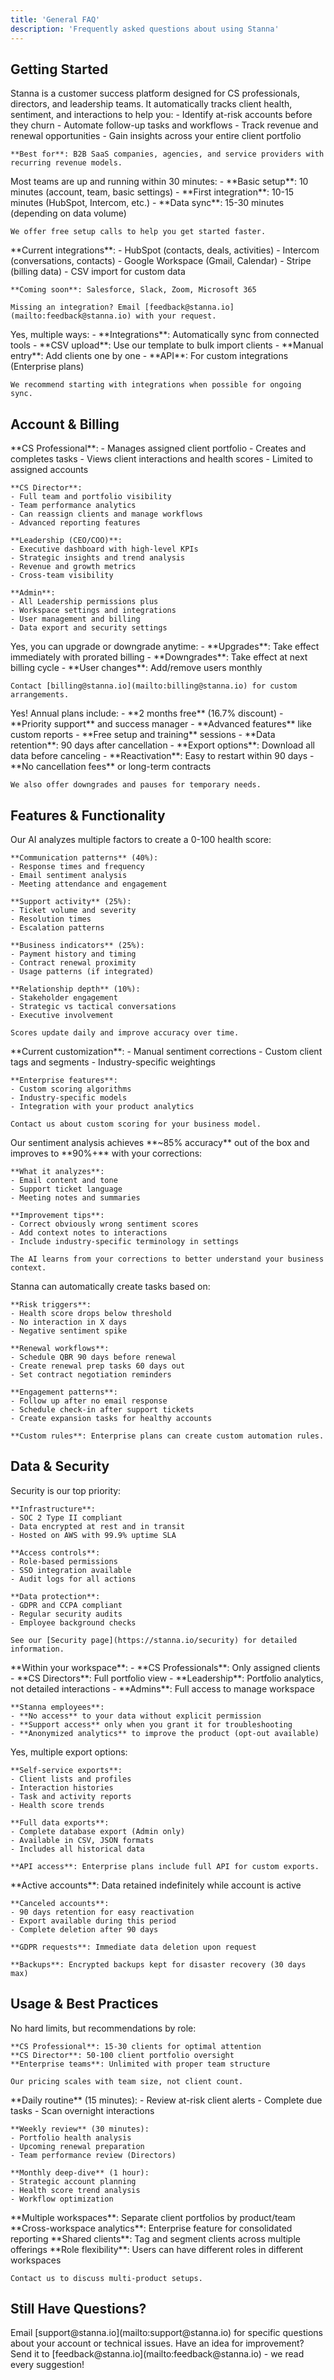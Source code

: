 ```yaml
---
title: 'General FAQ'
description: 'Frequently asked questions about using Stanna'
---
```


## Getting Started

<AccordionGroup>
  <Accordion title="What is Stanna and who is it for?">
    Stanna is a customer success platform designed for CS professionals, directors, and leadership teams. It automatically tracks client health, sentiment, and interactions to help you:
    - Identify at-risk accounts before they churn
    - Automate follow-up tasks and workflows  
    - Track revenue and renewal opportunities
    - Gain insights across your entire client portfolio
    
    **Best for**: B2B SaaS companies, agencies, and service providers with recurring revenue models.
  </Accordion>
  
  <Accordion title="How long does setup take?">
    Most teams are up and running within 30 minutes:
    - **Basic setup**: 10 minutes (account, team, basic settings)
    - **First integration**: 10-15 minutes (HubSpot, Intercom, etc.)
    - **Data sync**: 15-30 minutes (depending on data volume)
    
    We offer free setup calls to help you get started faster.
  </Accordion>
  
  <Accordion title="What integrations do you support?">
    **Current integrations**:
    - HubSpot (contacts, deals, activities)
    - Intercom (conversations, contacts)
    - Google Workspace (Gmail, Calendar)
    - Stripe (billing data)
    - CSV import for custom data
    
    **Coming soon**: Salesforce, Slack, Zoom, Microsoft 365
    
    Missing an integration? Email [feedback@stanna.io](mailto:feedback@stanna.io) with your request.
  </Accordion>
  
  <Accordion title="Can I import existing client data?">
    Yes, multiple ways:
    - **Integrations**: Automatically sync from connected tools
    - **CSV upload**: Use our template to bulk import clients
    - **Manual entry**: Add clients one by one
    - **API**: For custom integrations (Enterprise plans)
    
    We recommend starting with integrations when possible for ongoing sync.
  </Accordion>
</AccordionGroup>

## Account & Billing

<AccordionGroup>
  <Accordion title="What are the different user roles?">
    **CS Professional**:
    - Manages assigned client portfolio
    - Creates and completes tasks
    - Views client interactions and health scores
    - Limited to assigned accounts
    
    **CS Director**:
    - Full team and portfolio visibility
    - Team performance analytics
    - Can reassign clients and manage workflows
    - Advanced reporting features
    
    **Leadership (CEO/COO)**:
    - Executive dashboard with high-level KPIs
    - Strategic insights and trend analysis
    - Revenue and growth metrics
    - Cross-team visibility
    
    **Admin**:
    - All Leadership permissions plus
    - Workspace settings and integrations
    - User management and billing
    - Data export and security settings
  </Accordion>
  
  <Accordion title="Can I change my plan later?">
    Yes, you can upgrade or downgrade anytime:
    - **Upgrades**: Take effect immediately with prorated billing
    - **Downgrades**: Take effect at next billing cycle
    - **User changes**: Add/remove users monthly
    
    Contact [billing@stanna.io](mailto:billing@stanna.io) for custom arrangements.
  </Accordion>
  
  <Accordion title="Do you offer discounts for annual plans?">
    Yes! Annual plans include:
    - **2 months free** (16.7% discount)
    - **Priority support** and success manager
    - **Advanced features** like custom reports
    - **Free setup and training** sessions
  </Accordion>
  
  <Accordion title="What happens if I cancel?">
    - **Data retention**: 90 days after cancellation
    - **Export options**: Download all data before canceling
    - **Reactivation**: Easy to restart within 90 days
    - **No cancellation fees** or long-term contracts
    
    We also offer downgrades and pauses for temporary needs.
  </Accordion>
</AccordionGroup>

## Features & Functionality

<AccordionGroup>
  <Accordion title="How does health scoring work?">
    Our AI analyzes multiple factors to create a 0-100 health score:
    
    **Communication patterns** (40%):
    - Response times and frequency
    - Email sentiment analysis
    - Meeting attendance and engagement
    
    **Support activity** (25%):
    - Ticket volume and severity
    - Resolution times
    - Escalation patterns
    
    **Business indicators** (25%):
    - Payment history and timing
    - Contract renewal proximity
    - Usage patterns (if integrated)
    
    **Relationship depth** (10%):
    - Stakeholder engagement
    - Strategic vs tactical conversations
    - Executive involvement
    
    Scores update daily and improve accuracy over time.
  </Accordion>
  
  <Accordion title="Can I customize health scoring?">
    **Current customization**:
    - Manual sentiment corrections
    - Custom client tags and segments
    - Industry-specific weightings
    
    **Enterprise features**:
    - Custom scoring algorithms
    - Industry-specific models
    - Integration with your product analytics
    
    Contact us about custom scoring for your business model.
  </Accordion>
  
  <Accordion title="How accurate is sentiment analysis?">
    Our sentiment analysis achieves **~85% accuracy** out of the box and improves to **90%+** with your corrections:
    
    **What it analyzes**:
    - Email content and tone
    - Support ticket language
    - Meeting notes and summaries
    
    **Improvement tips**:
    - Correct obviously wrong sentiment scores
    - Add context notes to interactions
    - Include industry-specific terminology in settings
    
    The AI learns from your corrections to better understand your business context.
  </Accordion>
  
  <Accordion title="What kind of tasks can be automated?">
    Stanna can automatically create tasks based on:
    
    **Risk triggers**:
    - Health score drops below threshold
    - No interaction in X days
    - Negative sentiment spike
    
    **Renewal workflows**:
    - Schedule QBR 90 days before renewal
    - Create renewal prep tasks 60 days out
    - Set contract negotiation reminders
    
    **Engagement patterns**:
    - Follow up after no email response
    - Schedule check-in after support tickets
    - Create expansion tasks for healthy accounts
    
    **Custom rules**: Enterprise plans can create custom automation rules.
  </Accordion>
</AccordionGroup>

## Data & Security

<AccordionGroup>
  <Accordion title="How secure is my data?">
    Security is our top priority:
    
    **Infrastructure**:
    - SOC 2 Type II compliant
    - Data encrypted at rest and in transit
    - Hosted on AWS with 99.9% uptime SLA
    
    **Access controls**:
    - Role-based permissions
    - SSO integration available
    - Audit logs for all actions
    
    **Data protection**:
    - GDPR and CCPA compliant
    - Regular security audits
    - Employee background checks
    
    See our [Security page](https://stanna.io/security) for detailed information.
  </Accordion>
  
  <Accordion title="Who can see my client data?">
    **Within your workspace**:
    - **CS Professionals**: Only assigned clients
    - **CS Directors**: Full portfolio view
    - **Leadership**: Portfolio analytics, not detailed interactions
    - **Admins**: Full access to manage workspace
    
    **Stanna employees**:
    - **No access** to your data without explicit permission
    - **Support access** only when you grant it for troubleshooting
    - **Anonymized analytics** to improve the product (opt-out available)
  </Accordion>
  
  <Accordion title="Can I export my data?">
    Yes, multiple export options:
    
    **Self-service exports**:
    - Client lists and profiles
    - Interaction histories
    - Task and activity reports
    - Health score trends
    
    **Full data exports**:
    - Complete database export (Admin only)
    - Available in CSV, JSON formats
    - Includes all historical data
    
    **API access**: Enterprise plans include full API for custom exports.
  </Accordion>
  
  <Accordion title="How long do you keep my data?">
    **Active accounts**: Data retained indefinitely while account is active
    
    **Canceled accounts**: 
    - 90 days retention for easy reactivation
    - Export available during this period
    - Complete deletion after 90 days
    
    **GDPR requests**: Immediate data deletion upon request
    
    **Backups**: Encrypted backups kept for disaster recovery (30 days max)
  </Accordion>
</AccordionGroup>

## Usage & Best Practices

<AccordionGroup>
  <Accordion title="How many clients can I manage?">
    No hard limits, but recommendations by role:
    
    **CS Professional**: 15-30 clients for optimal attention
    **CS Director**: 50-100 client portfolio oversight
    **Enterprise teams**: Unlimited with proper team structure
    
    Our pricing scales with team size, not client count.
  </Accordion>
  
  <Accordion title="How often should I check Stanna?">
    **Daily routine** (15 minutes):
    - Review at-risk client alerts
    - Complete due tasks
    - Scan overnight interactions
    
    **Weekly review** (30 minutes):
    - Portfolio health analysis
    - Upcoming renewal preparation
    - Team performance review (Directors)
    
    **Monthly deep-dive** (1 hour):
    - Strategic account planning
    - Health score trend analysis
    - Workflow optimization
  </Accordion>
  
  <Accordion title="What if I have multiple products/teams?">
    **Multiple workspaces**: Separate client portfolios by product/team
    **Cross-workspace analytics**: Enterprise feature for consolidated reporting
    **Shared clients**: Tag and segment clients across multiple offerings
    **Role flexibility**: Users can have different roles in different workspaces
    
    Contact us to discuss multi-product setups.
  </Accordion>
</AccordionGroup>

## Still Have Questions?

<CardGroup cols={2}>
  <Card title="Contact Support" icon="envelope">
    Email [support@stanna.io](mailto:support@stanna.io) for specific questions about your account or technical issues.
  </Card>
  
  <Card title="Request Feature" icon="lightbulb">
    Have an idea for improvement? Send it to [feedback@stanna.io](mailto:feedback@stanna.io) - we read every suggestion!
  </Card>
</CardGroup>